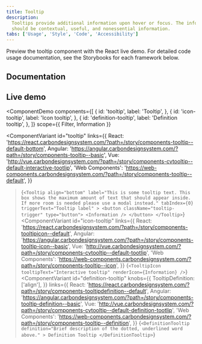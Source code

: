 ```yaml
---
title: Tooltip
description:
  Tooltips provide additional information upon hover or focus. The information
  should be contextual, useful, and nonessential information.
tabs: ['Usage', 'Style', 'Code', 'Accessibility']
---
```



<PageDescription>

Preview the tooltip component with the React live demo. For detailed code usage
documentation, see the Storybooks for each framework below.

</PageDescription>

## Documentation

<Row className="resource-card-group">
<Column colLg={4} colMd={4} noGutterSm>
  <ResourceCard
    subTitle="React"
    href="https://react.carbondesignsystem.com/?path=/story/components-tooltip--default-bottom"
    >

<MdxIcon name="react" />

  </ResourceCard>
</Column>
<Column colLg={4} colMd={4} noGutterSm>
  <ResourceCard
      subTitle="Angular (Community)"
      href="https://angular.carbondesignsystem.com/?path=/story/components-tooltip--basic"
      >

<MdxIcon name="angular" />

  </ResourceCard>
</Column>
<Column colLg={4} colMd={4} noGutterSm>
  <ResourceCard
      subTitle="Vue (Community)"
      href="http://vue.carbondesignsystem.com/?path=/story/components-cvtooltip--default-interactive-tootlip"
      >

<MdxIcon name="vue" />

  </ResourceCard>
</Column>
<Column colLg={4} colMd={4} noGutterSm>
  <ResourceCard
      subTitle="Web Components (Community)"
      href="https://web-components.carbondesignsystem.com/?path=/story/components-tooltip--default"
      >

<MdxIcon name="webcomponents" />

  </ResourceCard>
</Column>
</Row>

## Live demo

<ComponentDemo
  components={[
    {
      id: 'tooltip',
      label: 'Tooltip',
    },
    {
      id: 'icon-tooltip',
      label: 'Icon tooltip',
    },
    {
      id: 'definition-tooltip',
      label: 'Definition tooltip',
    },
  ]}
  scope={{ Filter, Information }}
>
  <ComponentVariant
    id="tooltip"
    links={{
      React:
        'https://react.carbondesignsystem.com/?path=/story/components-tooltip--default-bottom',
      Angular:
        'https://angular.carbondesignsystem.com/?path=/story/components-tooltip--basic',
      Vue: 'http://vue.carbondesignsystem.com/?path=/story/components-cvtooltip--default-interactive-tootlip',
      'Web Components':
        'https://web-components.carbondesignsystem.com/?path=/story/components-tooltip--default',
    }}
  >{`
    <Tooltip
      align="bottom"
      label="This is some tooltip text. This box shows the maximum amount of text that should appear inside. If more room is needed please use a modal instead."
      tabIndex={0}
      triggerText="Tooltip label"
    >
      <button className="tooltip-trigger" type="button">
        <Information />
      </button>
    </Tooltip>
  `}</ComponentVariant>
  <ComponentVariant
    id="icon-tooltip"
    links={{
      React:
        'https://react.carbondesignsystem.com/?path=/story/components-tooltipicon--default',
      Angular:
        'https://angular.carbondesignsystem.com/?path=/story/components-tooltip-icon--basic',
      Vue: 'http://vue.carbondesignsystem.com/?path=/story/components-cvtooltip--default-tootlip',
      'Web Components':
        'https://web-components.carbondesignsystem.com/?path=/story/components-tooltip--icon',
    }}
  >{`
    <TooltipIcon
        tooltipText="Interactive tooltip"
        renderIcon={Information}
    />
  `}</ComponentVariant>
  <ComponentVariant
    id="definition-tooltip"
    knobs={{
      TooltipDefinition: ['align'],
    }}
    links={{
      React:
        'https://react.carbondesignsystem.com/?path=/story/components-tooltipdefinition--default',
      Angular:
        'https://angular.carbondesignsystem.com/?path=/story/components-tooltip-definition--basic',
      Vue: 'http://vue.carbondesignsystem.com/?path=/story/components-cvtooltip--default-definition-tootlip',
      'Web Components':
        'https://web-components.carbondesignsystem.com/?path=/story/components-tooltip--definition',
    }}
  >{`
    <DefinitionTooltip
      definition="Brief description of the dotted, underlined word above."
    >
      Definition Tooltip
    </DefinitionTooltip>
  `}</ComponentVariant>
</ComponentDemo>
